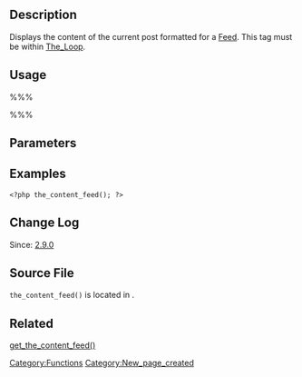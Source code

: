 {{Draft}}

== Description ==

Displays the content of the current post formatted for a [[Glossary#Feed|Feed]]. This tag must be within [[The_Loop]].

== Usage ==

%%%<?php the_content_feed( $feed_type ) ?>%%%

== Parameters ==

{{Parameter|$feed_type|string|The type of feed. rss2, atom, rss or rdf|optional|null}}

== Examples ==

<pre><?php the_content_feed(); ?></pre>

== Change Log ==

Since: [[Version 2.9|2.9.0]]

== Source File ==

<tt>the_content_feed()</tt> is located in {{Trac|wp-includes/feed.php}}.

== Related ==

[[Template_Tags/get_the_content_feed|get_the_content_feed()]]

{{Tag Footer}}

[[Category:Functions]]
[[Category:New_page_created]]